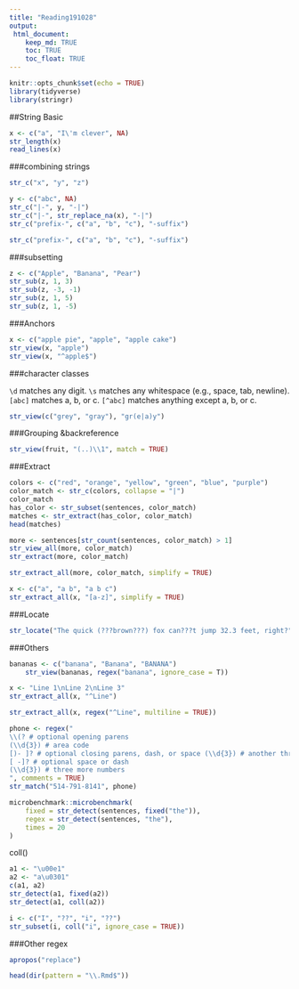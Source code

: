```yaml
---
title: "Reading191028"
output: 
 html_document:
    keep_md: TRUE
    toc: TRUE
    toc_float: TRUE
---
```


```r
knitr::opts_chunk$set(echo = TRUE)
library(tidyverse)
library(stringr)
```

##String Basic

```r
x <- c("a", "I\'m clever", NA)
str_length(x)
read_lines(x)
```

###combining strings

```r
str_c("x", "y", "z")
```

```r
y <- c("abc", NA)
str_c("|-", y, "-|")
str_c("|-", str_replace_na(x), "-|")
str_c("prefix-", c("a", "b", "c"), "-suffix")
```

```r
str_c("prefix-", c("a", "b", "c"), "-suffix")
```

###subsetting

```r
z <- c("Apple", "Banana", "Pear") 
str_sub(z, 1, 3)
str_sub(z, -3, -1)
str_sub(z, 1, 5)
str_sub(z, 1, -5)
```

###Anchors

```r
x <- c("apple pie", "apple", "apple cake")
str_view(x, "apple")
str_view(x, "^apple$")    
```

###character classes

`\d` matches any digit.
`\s` matches any whitespace (e.g., space, tab, newline).  
`[abc]` matches a, b, or c.
`[^abc]` matches anything except a, b, or c.

```r
str_view(c("grey", "gray"), "gr(e|a)y")
```

###Grouping &backreference

```r
str_view(fruit, "(..)\\1", match = TRUE)
```

###Extract

```r
colors <- c("red", "orange", "yellow", "green", "blue", "purple")
color_match <- str_c(colors, collapse = "|") 
color_match
has_color <- str_subset(sentences, color_match) 
matches <- str_extract(has_color, color_match) 
head(matches)
```

```r
more <- sentences[str_count(sentences, color_match) > 1]
str_view_all(more, color_match)
str_extract(more, color_match)
```

```r
str_extract_all(more, color_match, simplify = TRUE)
```

```r
x <- c("a", "a b", "a b c") 
str_extract_all(x, "[a-z]", simplify = TRUE)
```

###Locate

```r
str_locate("The quick (???brown???) fox can???t jump 32.3 feet, right?", "ju")
```

###Others

```r
bananas <- c("banana", "Banana", "BANANA")
    str_view(bananas, regex("banana", ignore_case = T))
```

```r
x <- "Line 1\nLine 2\nLine 3"
str_extract_all(x, "^Line")
```

```r
str_extract_all(x, regex("^Line", multiline = TRUE))
```

```r
phone <- regex("
\\(? # optional opening parens
(\\d{3}) # area code
[)- ]? # optional closing parens, dash, or space (\\d{3}) # another three numbers
[ -]? # optional space or dash
(\\d{3}) # three more numbers
", comments = TRUE)
str_match("514-791-8141", phone)
```

```r
microbenchmark::microbenchmark(
    fixed = str_detect(sentences, fixed("the")),
    regex = str_detect(sentences, "the"),
    times = 20
)
```

coll()
```r
a1 <- "\u00e1" 
a2 <- "a\u0301" 
c(a1, a2)
str_detect(a1, fixed(a2)) 
str_detect(a1, coll(a2))
```


```r
i <- c("I", "??", "i", "??")
str_subset(i, coll("i", ignore_case = TRUE))
```

###Other regex

```r
apropos("replace")
```

```r
head(dir(pattern = "\\.Rmd$"))
```

